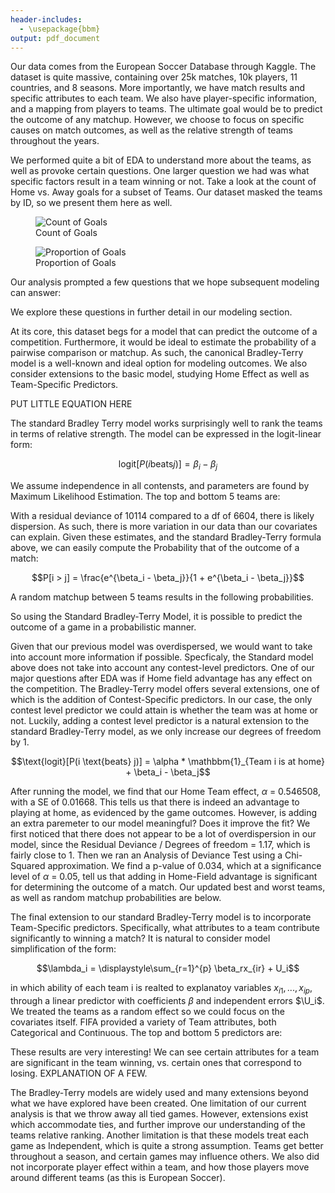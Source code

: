 ```yaml
---
header-includes:
  - \usepackage{bbm}
output: pdf_document
---
```


\section{Dataset}

Our data comes from the European Soccer Database through Kaggle. The dataset is quite massive, containing over 25k matches, 10k players, 11 countries, and 8 seasons. More importantly, we have match results and specific attributes to each team. We also have player-specific information, and a mapping from players to teams. The ultimate goal would be to predict the outcome of any matchup. However, we choose to focus on specific causes on match outcomes, as well as the relative strength of teams throughout the years.

\section{Exploratory Data Analysis}

We performed quite a bit of EDA to understand more about the teams, as well as provoke certain questions. One larger question we had was what specific factors result in a team winning or not. Take a look at the count of Home vs. Away goals for a subset of Teams. Our dataset masked the teams by ID, so we present them here as well.

![Count of Goals](~/Desktop/Duke/Fall_2016/Categorical_Data/STA841/homevsawaycount.png)

![Proportion of Goals](~/Desktop/Duke/Fall_2016/Categorical_Data/STA841/homevsawaygoals.png)

Our analysis prompted a few questions that we hope subsequent modeling can answer:

\begin{itemize}
  \item Which teams are the best and worst based on match play ?
  \item Does playing at home offer a significant advantage?
  \item Which Team Attributes contribue most significantly to winning a match ?
\end{itemize}

We explore these questions in further detail in our modeling section.

\section{Modeling}

At its core, this dataset begs for a model that can predict the outcome of a competition. Furthermore, it would be ideal to estimate the probability of a pairwise comparison or matchup. As such, the canonical Bradley-Terry model is a well-known and ideal option for modeling outcomes. We also consider extensions to the basic model, studying Home Effect as well as Team-Specific Predictors.

PUT LITTLE EQUATION HERE

\subsection{Standard Bradley-Terry Model}

The standard Bradley Terry model works surprisingly well to rank the teams in terms of relative strength. The model can be expressed in the logit-linear form:

$$\text{logit}[P(i \text{beats} j)] = \beta_i - \beta_j$$

We assume independence in all contensts, and parameters are found by Maximum Likelihood Estimation. The top and bottom 5 teams are:

\begin{table}[ht]
\centering
\begin{tabular}{rrrrr}
  \hline
 & Top Teams & Estimate & Bottom Teams & Estimate \\ 
  \hline
1 & 9847.00 & 0.00 & 6631 & 0.00 \\ 
  2 & 9773.00 & 0.00 & 9839 & 0.00 \\ 
  3 & 8639.00 & 0.00 & 8526 & 0.00 \\ 
  4 & 8634.00 & 0.00 & 10218 & 0.00 \\ 
  5 & 0.00 & 0.00 & 8525 & 0.00 \\ 
   \hline
\end{tabular}
\end{table}

With a residual deviance of 10114 compared to a df of 6604, there is likely dispersion. As such, there is more variation in our data than our covariates can explain. Given these estimates, and the standard Bradley-Terry formula above, we can easily compute the Probability that of the outcome of a match:

$$P[i > j] = \frac{e^{\beta_i - \beta_j}}{1 + e^{\beta_i - \beta_j}}$$

A random matchup between 5 teams results in the following probabilities.

\begin{table}[ht]
\centering
\begin{tabular}{rrrr}
  \hline
 & Top Teams & Estimate & Bottom Teams \\ 
  \hline
1 & 9847.00 & 6631 & 0.85 \\ 
  2 & 9773.00 & 9839 & 0.34 \\ 
  3 & 8639.00 & 8526 & 0.56  \\ 
  4 & 8634.00 & 10218 & 0.71  \\ 
  5 & 0.00 & 8525 & 0.15 \\ 
   \hline
\end{tabular}
\end{table}

So using the Standard Bradley-Terry Model, it is possible to predict the outcome of a game in a probabilistic manner. 

\subsection{Bradley-Terry Model with Contest-Specific Predictors}

Given that our previous model was overdispersed, we would want to take into account more information if possible. Specficaly, the Standard model above does not take into account any contest-level predictors. One of our major questions after EDA was if Home field advantage has any effect on the competition. The Bradley-Terry model offers several extensions, one of which is the addition of Contest-Specific predictors. In our case, the only contest level predictor we could attain is whether the team was at home or not. Luckily, adding a contest level predictor is a natural extension to the standard Bradley-Terry model, as we only increase our degrees of freedom by 1.

$$\text{logit}[P(i \text{beats} j)] = \alpha * \mathbbm{1}_{Team i is at home} + \beta_i - \beta_j$$

After running the model, we find that our Home Team effect, $\alpha$ = 0.546508, with a SE of 0.01668. This tells us that there is indeed an advantage to playing at home, as evidenced by the game outcomes. However, is adding an extra paremeter to our model meaningful? Does it improve the fit? We first noticed that there does not appear to be a lot of overdispersion in our model, since the Residual Deviance / Degrees of freedom = 1.17, which is fairly close to 1. Then we ran an Analysis of Deviance Test using a Chi-Squared approximation. We find a p-value of 0.034, which at a significance level of $\alpha$ = 0.05, tell us that adding in Home-Field advantage is significant for determining the outcome of a match. Our updated best and worst teams, as well as random matchup probabilities are below.

\begin{table}[ht]
\centering
\begin{tabular}{rrrrr}
  \hline
 & Top Teams & Estimate & Bottom Teams & Estimate \\ 
  \hline
1 & 9847.00 & 0.00 & 6631 & 0.00 \\ 
  2 & 9773.00 & 0.00 & 9839 & 0.00 \\ 
  3 & 8639.00 & 0.00 & 8526 & 0.00 \\ 
  4 & 8634.00 & 0.00 & 10218 & 0.00 \\ 
  5 & 0.00 & 0.00 & 8525 & 0.00 \\ 
   \hline
\end{tabular}
\end{table}

\begin{table}[ht]
\centering
\begin{tabular}{rrrr}
  \hline
 & Top Teams & Estimate & Bottom Teams \\ 
  \hline
1 & 9847.00 & 6631 & 0.85 \\ 
  2 & 9773.00 & 9839 & 0.34 \\ 
  3 & 8639.00 & 8526 & 0.56  \\ 
  4 & 8634.00 & 10218 & 0.71  \\ 
  5 & 0.00 & 8525 & 0.15 \\ 
   \hline
\end{tabular}
\end{table}

\subsection{Bradley-Terry Model with Team-Specific Predictors}

The final extension to our standard Bradley-Terry model is to incorporate Team-Specific predictors. Specifically, what attributes to a team contribute significantly to winning a match? It is natural to consider model simplification of the form:

$$\lambda_i = \displaystyle\sum_{r=1}^{p} \beta_rx_{ir} + U_i$$

in which ability of each team i is realted to explanatoy variables $x_{i1},...,x_{ip}$, through a linear predictor with coefficients $\beta$ and independent errors $\U_i$. We treated the teams as a random effect so we could focus on the covariates itself. FIFA provided a variety of Team attributes, both Categorical and Continuous. The top and bottom 5 predictors are:

\begin{table}[ht]
\centering
\begin{tabular}{rrrrr}
  \hline
 & Predictors for Winning & Estimate & Predictors for Losing & Estimate \\ 
  \hline
1 & Creation Shooting Class (Lots) & 0.00 & Play Passing Class (Short) & 0.00 \\ 
  2 & Creation Passing Class (Safe) & 0.00 & Defence Pressure Class (High) & 0.00 \\ 
  3 & Defence Team Width (Wide) & 0.00 & Defence Pressure Class (Medium) & 0.00 \\ 
  4 & Creation Crossing Class (Normal) & 0.00 & Play Passing Class (Mixed) & 0.00 \\ 
  5 & Play Speed Class (Slow) & 0.00 & Creation Passing Class (Risky) & 0.00 \\ 
   \hline
\end{tabular}
\end{table}

These results are very interesting! We can see certain attributes for a team are significant in the team winning, vs. certain ones that correspond to losing. EXPLANATION OF A FEW.

\section{Further Extensions}

The Bradley-Terry models are widely used and many extensions beyond what we have explored have been created. One limitation of our current analysis is that we throw away all tied games. However, extensions exist which accommodate ties, and further improve our understanding of the teams relative ranking. Another limitation is that these models treat each game as Independent, which is quite a strong assumption. Teams get better throughout a season, and certain games may influence others. We also did not incorporate player effect within a team, and how those players move around different teams (as this is European Soccer).

